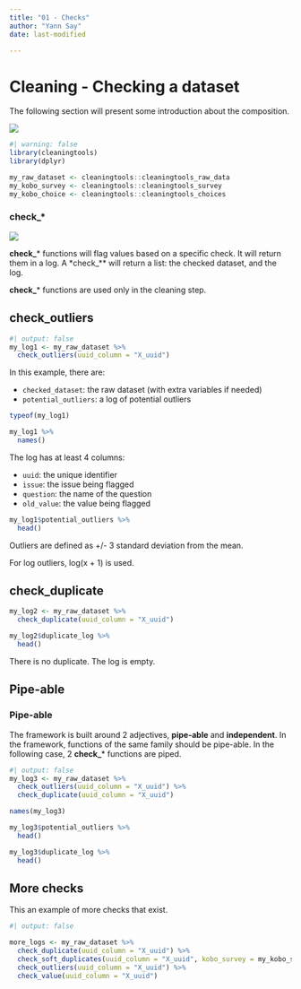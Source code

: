 ```yaml
---
title: "01 - Checks"
author: "Yann Say"
date: last-modified

---
```

# Cleaning - Checking a dataset

The following section will present some introduction about the composition.

![](../config/images/step%20-%20cleaning.png)

```r
#| warning: false
library(cleaningtools)
library(dplyr)

my_raw_dataset <- cleaningtools::cleaningtools_raw_data
my_kobo_survey <- cleaningtools::cleaningtools_survey
my_kobo_choice <- cleaningtools::cleaningtools_choices
```

::: {.callout-tip appearance="minimal"}
### check\_\*

![](../config/images/verb%20-%20check.png)

**check\_**\* functions will flag values based on a specific check. It will return them in a log. A \*check\_\*\* will return a list: the checked dataset, and the log.

**check\_**\* functions are used only in the cleaning step.
:::

## check_outliers

```r
#| output: false
my_log1 <- my_raw_dataset %>% 
  check_outliers(uuid_column = "X_uuid")
```

In this example, there are:

-   `checked_dataset`: the raw dataset (with extra variables if needed)
-   `potential_outliers`: a log of potential outliers

```r
typeof(my_log1)

my_log1 %>% 
  names()
```

The log has at least 4 columns:

-   `uuid`: the unique identifier
-   `issue`: the issue being flagged
-   `question`: the name of the question
-   `old_value`: the value being flagged

```r
my_log1$potential_outliers %>% 
  head()
```

::: {.callout-note .column-margin}
Outliers are defined as +/- 3 standard deviation from the mean.

For log outliers, log(x + 1) is used.
:::

## check_duplicate

```r
my_log2 <- my_raw_dataset %>% 
  check_duplicate(uuid_column = "X_uuid")

my_log2$duplicate_log %>% 
  head()
```

There is no duplicate. The log is empty.

## Pipe-able

::: {.callout-tip appearance="minimal"}
### Pipe-able

The framework is built around 2 adjectives, **pipe-able** and **independent**. In the framework, functions of the same family should be pipe-able. In the following case, 2 **check\_**\* functions are piped.
:::

```r
#| output: false
my_log3 <- my_raw_dataset %>% 
  check_outliers(uuid_column = "X_uuid") %>% 
  check_duplicate(uuid_column = "X_uuid")
```

```r
names(my_log3)
```

```r
my_log3$potential_outliers %>% 
  head()
```

```r
my_log3$duplicate_log %>% 
  head()
```

## More checks

This an example of more checks that exist.

```r
#| output: false

more_logs <- my_raw_dataset %>% 
  check_duplicate(uuid_column = "X_uuid") %>% 
  check_soft_duplicates(uuid_column = "X_uuid", kobo_survey = my_kobo_survey, sm_separator = ".") %>%
  check_outliers(uuid_column = "X_uuid") %>%
  check_value(uuid_column = "X_uuid") 
```
